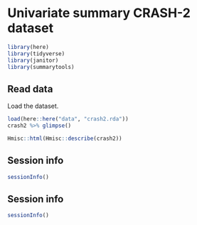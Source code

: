 # Univariate summary CRASH-2 dataset 

```r
library(here)
library(tidyverse)
library(janitor)
library(summarytools)
```

## Read data

Load the dataset.

```r
load(here::here("data", "crash2.rda"))
crash2 %>% glimpse()
```

```r
Hmisc::html(Hmisc::describe(crash2))
```


## Session info

```r
sessionInfo()
```


## Session info

```r
sessionInfo()
```


